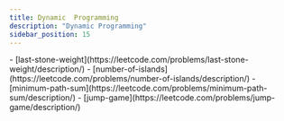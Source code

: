 ```yaml
---
title: Dynamic  Programming
description: "Dynamic Programming"
sidebar_position: 15
---
```



<Tabs>
  <TabItem value={"Easy"}>
    - [last-stone-weight](https://leetcode.com/problems/last-stone-weight/description/)
  </TabItem>
  <TabItem value={"Medium"}>
    - [number-of-islands](https://leetcode.com/problems/number-of-islands/description/)
    - [minimum-path-sum](https://leetcode.com/problems/minimum-path-sum/description/)
    - [jump-game](https://leetcode.com/problems/jump-game/description/)
  </TabItem>
  <TabItem value={"Hard"}>
  </TabItem>
</Tabs>


